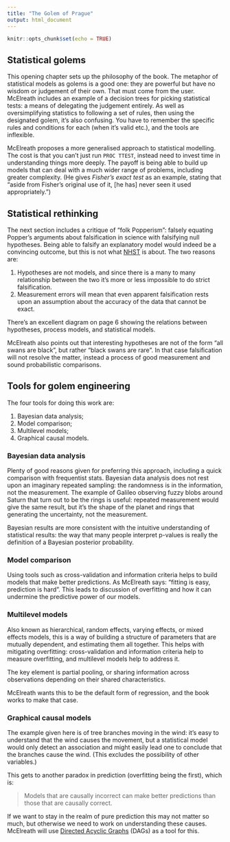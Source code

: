 ```yaml
---
title: "The Golem of Prague"
output: html_document
---
```


```r
knitr::opts_chunk$set(echo = TRUE)
```

## Statistical golems

This opening chapter sets up the philosophy of the book. The metaphor of statistical models as golems is a good one: they are powerful but have no wisdom or judgement of their own. That must come from the user. McElreath includes an example of a decision trees for picking statistical tests: a means of delegating the judgement entirely. As well as oversimplifying statistics to following a set of rules, then using the designated golem, it's also confusing. You have to remember the specific rules and conditions for each (when it's valid etc.), and the tools are inflexible.

McElreath proposes a more generalised approach to statistical modelling. The cost is that you can't just run `PROC TTEST`, instead need to invest time in understanding things more deeply. The payoff is being able to build up models that can deal with a much wider range of problems, including greater complexity. (He gives _Fisher's exact test_ as an example, stating that "aside from Fisher’s original use of it, [he has] never seen it used appropriately.")

## Statistical rethinking

The next section includes a critique of "folk Popperism": falsely equating Popper's arguments about falsification in science with falsifying null hypotheses. Being able to falsify an explanatory model would indeed be a convincing outcome, but this is not what [NHST](https://en.wikipedia.org/wiki/Statistical_hypothesis_testing#Null_hypothesis_statistical_significance_testing) is about. The two reasons are:

1. Hypotheses are not models, and since there is a many to many relationship between the two it's more or less impossible to do strict falsification. 
2. Measurement errors will mean that even apparent falsification rests upon an assumption about the accuracy of the data that cannot be exact. 

There's an excellent diagram on page 6 showing the relations between hypotheses, process models, and statistical models. 

McElreath also points out that interesting hypotheses are not of the form "all swans are black", but rather "black swans are rare". In that case falsification will not resolve the matter, instead a process of good measurement and sound probabilistic comparisons. 

## Tools for golem engineering

The four tools for doing this work are: 

1. Bayesian data analysis; 
2. Model comparison; 
3. Multilevel models; 
4. Graphical causal models. 

### Bayesian data analysis

Plenty of good reasons given for preferring this approach, including a quick comparison with frequentist stats. Bayesian data analysis does not rest upon an imaginary repeated sampling: the randomness is in the information, not the measurement. The example of Galileo observing fuzzy blobs around Saturn that turn out to be the rings is useful: repeated measurement would give the same result, but it's the shape of the planet and rings that generating the uncertainty, not the measurement. 

Bayesian results are more consistent with the intuitive understanding of statistical results: the way that many people interpret p-values is really the definition of a Bayesian posterior probability. 

### Model comparison

Using tools such as cross-validation and information criteria helps to build models that make better predictions. As McElreath says: "fitting is easy, prediction is hard". This leads to discussion of overfitting and how it can undermine the predictive power of our models. 

### Multilevel models

Also known as hierarchical, random effects, varying effects, or mixed effects models, this is a way of building a structure of parameters that are mutually dependent, and estimating them all together. This helps with mitigating overfitting: cross-validation and information criteria help to measure overfitting, and multilevel models help to address it. 

The key element is partial pooling, or sharing information across observations depending on their shared characteristics. 

McElreath wants this to be the default form of regression, and the book works to make that case. 

### Graphical causal models

The example given here is of tree branches moving in the wind: it's easy to understand that the wind causes the movement, but a statistical model would only detect an association and might easily lead one to conclude that the branches cause the wind. (This excludes the possibility of other variables.) 

This gets to another paradox in prediction (overfitting being the first), which is: 

> Models that are causally incorrect can make better predictions than those that are causally correct.

If we want to stay in the realm of pure prediction this may not matter so much, but otherwise we need to work on understanding these causes. McElreath will use [Directed Acyclic Graphs](https://en.wikipedia.org/wiki/Directed_acyclic_graph) (DAGs) as a tool for this. 
